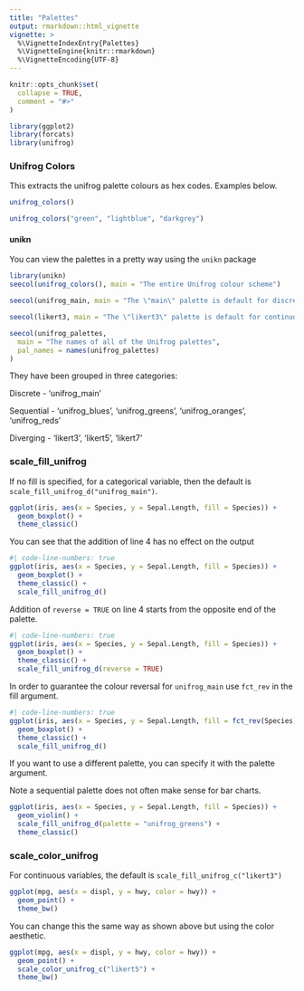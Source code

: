 ```yaml
---
title: "Palettes"
output: rmarkdown::html_vignette
vignette: >
  %\VignetteIndexEntry{Palettes}
  %\VignetteEngine{knitr::rmarkdown}
  %\VignetteEncoding{UTF-8}
---
```


```r
knitr::opts_chunk$set(
  collapse = TRUE,
  comment = "#>"
)
```

```r
library(ggplot2)
library(forcats)
library(unifrog)
```

### Unifrog Colors

This extracts the unifrog palette colours as hex codes. Examples below.

```r
unifrog_colors()
```

```r
unifrog_colors("green", "lightblue", "darkgrey")
```

#### unikn

You can view the palettes in a pretty way using the `unikn` package

```r
library(unikn)
seecol(unifrog_colors(), main = "The entire Unifrog colour scheme")
```

```r
seecol(unifrog_main, main = "The \"main\" palette is default for discrete data")
```

```r
seecol(likert3, main = "The \"likert3\" palette is default for continuous data")
```

```r
seecol(unifrog_palettes,
  main = "The names of all of the Unifrog palettes",
  pal_names = names(unifrog_palettes)
)
```

They have been grouped in three categories:

Discrete - 'unifrog_main'

Sequential - 'unifrog_blues', 'unifrog_greens', 'unifrog_oranges', 'unifrog_reds'

Diverging - 'likert3', 'likert5', 'likert7'

### scale_fill_unifrog

If no fill is specified, for a categorical variable, then the default is `scale_fill_unifrog_d("unifrog_main")`.

```r
ggplot(iris, aes(x = Species, y = Sepal.Length, fill = Species)) +
  geom_boxplot() +
  theme_classic()
```

You can see that the addition of line 4 has no effect on the output

```r
#| code-line-numbers: true
ggplot(iris, aes(x = Species, y = Sepal.Length, fill = Species)) +
  geom_boxplot() +
  theme_classic() +
  scale_fill_unifrog_d()
```

Addition of `reverse = TRUE` on line 4 starts from the opposite end of the palette.

```r
#| code-line-numbers: true
ggplot(iris, aes(x = Species, y = Sepal.Length, fill = Species)) +
  geom_boxplot() +
  theme_classic() +
  scale_fill_unifrog_d(reverse = TRUE)
```

In order to guarantee the colour reversal for `unifrog_main` use `fct_rev` in the fill argument.

```r
#| code-line-numbers: true
ggplot(iris, aes(x = Species, y = Sepal.Length, fill = fct_rev(Species))) +
  geom_boxplot() +
  theme_classic() +
  scale_fill_unifrog_d()
```

If you want to use a different palette, you can specify it with the palette argument.

::: callout-note
Note a sequential palette does not often make sense for bar charts.
:::

```r
ggplot(iris, aes(x = Species, y = Sepal.Length, fill = Species)) +
  geom_violin() +
  scale_fill_unifrog_d(palette = "unifrog_greens") +
  theme_classic()
```

### scale_color_unifrog

For continuous variables, the default is `scale_fill_unifrog_c("likert3")`

```r
ggplot(mpg, aes(x = displ, y = hwy, color = hwy)) +
  geom_point() +
  theme_bw()
```

You can change this the same way as shown above but using the color aesthetic.

```r
ggplot(mpg, aes(x = displ, y = hwy, color = hwy)) +
  geom_point() +
  scale_color_unifrog_c("likert5") +
  theme_bw()
```
